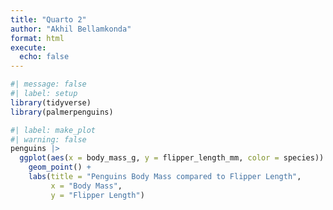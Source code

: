 ```yaml
---
title: "Quarto 2"
author: "Akhil Bellamkonda"
format: html
execute: 
  echo: false
---
```


```r
#| message: false
#| label: setup 
library(tidyverse)
library(palmerpenguins)
```

```r
#| label: make_plot
#| warning: false
penguins |> 
  ggplot(aes(x = body_mass_g, y = flipper_length_mm, color = species)) +
    geom_point() +
    labs(title = "Penguins Body Mass compared to Flipper Length", 
         x = "Body Mass", 
         y = "Flipper Length")
```